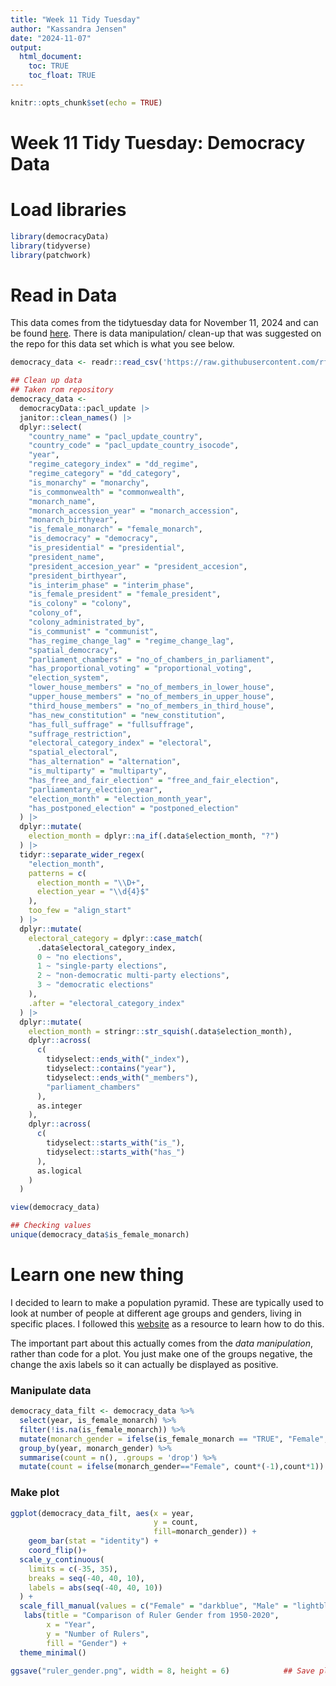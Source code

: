 ```yaml
---
title: "Week 11 Tidy Tuesday"
author: "Kassandra Jensen"
date: "2024-11-07"
output: 
  html_document:
    toc: TRUE
    toc_float: TRUE
---
```


```r
knitr::opts_chunk$set(echo = TRUE)
```
# Week 11 Tidy Tuesday: Democracy Data

# Load libraries
```r
library(democracyData)
library(tidyverse)
library(patchwork)
```

# Read in Data
This data comes from the tidytuesday data for November 11, 2024 and can be found [here](https://github.com/rfordatascience/tidytuesday/blob/master/data/2024/2024-11-05/readme.md).
There is data manipulation/ clean-up that was suggested on the repo for this data set which is what you see below.
```r
democracy_data <- readr::read_csv('https://raw.githubusercontent.com/rfordatascience/tidytuesday/master/data/2024/2024-11-05/democracy_data.csv')

## Clean up data
## Taken rom repository
democracy_data <-
  democracyData::pacl_update |> 
  janitor::clean_names() |> 
  dplyr::select(
    "country_name" = "pacl_update_country",
    "country_code" = "pacl_update_country_isocode",
    "year",
    "regime_category_index" = "dd_regime",
    "regime_category" = "dd_category",
    "is_monarchy" = "monarchy",
    "is_commonwealth" = "commonwealth",
    "monarch_name",
    "monarch_accession_year" = "monarch_accession",
    "monarch_birthyear",
    "is_female_monarch" = "female_monarch",
    "is_democracy" = "democracy",
    "is_presidential" = "presidential",
    "president_name",
    "president_accesion_year" = "president_accesion",
    "president_birthyear",
    "is_interim_phase" = "interim_phase",
    "is_female_president" = "female_president",
    "is_colony" = "colony",
    "colony_of",
    "colony_administrated_by",
    "is_communist" = "communist",
    "has_regime_change_lag" = "regime_change_lag",
    "spatial_democracy",
    "parliament_chambers" = "no_of_chambers_in_parliament",
    "has_proportional_voting" = "proportional_voting",
    "election_system",
    "lower_house_members" = "no_of_members_in_lower_house",
    "upper_house_members" = "no_of_members_in_upper_house",
    "third_house_members" = "no_of_members_in_third_house",
    "has_new_constitution" = "new_constitution",
    "has_full_suffrage" = "fullsuffrage",
    "suffrage_restriction",
    "electoral_category_index" = "electoral",
    "spatial_electoral",
    "has_alternation" = "alternation",
    "is_multiparty" = "multiparty",
    "has_free_and_fair_election" = "free_and_fair_election",
    "parliamentary_election_year",
    "election_month" = "election_month_year",
    "has_postponed_election" = "postponed_election"
  ) |>
  dplyr::mutate(
    election_month = dplyr::na_if(.data$election_month, "?")
  ) |> 
  tidyr::separate_wider_regex(
    "election_month",
    patterns = c(
      election_month = "\\D+",
      election_year = "\\d{4}$"
    ),
    too_few = "align_start"
  ) |> 
  dplyr::mutate(
    electoral_category = dplyr::case_match(
      .data$electoral_category_index,
      0 ~ "no elections",
      1 ~ "single-party elections",
      2 ~ "non-democratic multi-party elections",
      3 ~ "democratic elections"
    ),
    .after = "electoral_category_index"
  ) |> 
  dplyr::mutate(
    election_month = stringr::str_squish(.data$election_month),
    dplyr::across(
      c(
        tidyselect::ends_with("_index"),
        tidyselect::contains("year"),
        tidyselect::ends_with("_members"),
        "parliament_chambers"
      ),
      as.integer
    ),
    dplyr::across(
      c(
        tidyselect::starts_with("is_"),
        tidyselect::starts_with("has_")
      ),
      as.logical
    )
  )

view(democracy_data)

## Checking values
unique(democracy_data$is_female_monarch)
```

# Learn one new thing
I decided to learn to make a population pyramid. These are typically used to look at number of people at different age groups and genders, living in specific places. I followed this [website](https://www.geeksforgeeks.org/how-to-create-a-population-pyramid-in-r/) as a resource to learn how to do this. 

The important part about this actually comes from the _data manipulation_, rather than code for a plot. You just make one of the groups negative, the change the axis labels so it can actually be displayed as positive. 

### Manipulate data
```r
democracy_data_filt <- democracy_data %>%                                 ## get data and rename
  select(year, is_female_monarch) %>%                                     ## select only columns year and gender
  filter(!is.na(is_female_monarch)) %>%                                   ## remove NAs for useful data
  mutate(monarch_gender = ifelse(is_female_monarch == "TRUE", "Female", "Male"))%>%  ## Change true/false to Female/Male
  group_by(year, monarch_gender) %>%                                      ## group by year and gender
  summarise(count = n(), .groups = 'drop') %>%                            ## get counts for each group
  mutate(count = ifelse(monarch_gender=="Female", count*(-1),count*1))    ## change female counts to negative for graph

```

### Make plot
```r
ggplot(democracy_data_filt, aes(x = year,                               ## call data and x, y, and fill
                                y = count, 
                                fill=monarch_gender)) +  
    geom_bar(stat = "identity") +                                       ## use bar plot
    coord_flip()+                                                       ## flip the axis
  scale_y_continuous(                                                  
    limits = c(-35, 35),                                                ## change the scales for aesthetic purposes
    breaks = seq(-40, 40, 10),                                          ## place breaks where I want them
    labels = abs(seq(-40, 40, 10))                                      ## use absolute values for female side so it's consistent
  ) + 
  scale_fill_manual(values = c("Female" = "darkblue", "Male" = "lightblue")) +  ## change the colors
   labs(title = "Comparison of Ruler Gender from 1950-2020",                    ## change names of title, axis, and legend
        x = "Year",  
        y = "Number of Rulers", 
        fill = "Gender") + 
  theme_minimal()                                                       ## minimal theme

ggsave("ruler_gender.png", width = 8, height = 6)            ## Save plot

```

